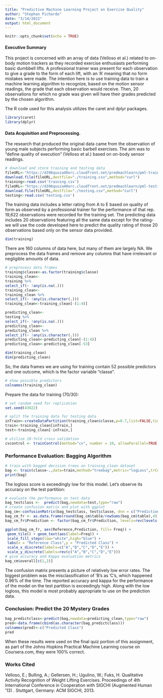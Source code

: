 ```yaml
---
title: "Predictive Machine Learning Project on Exercise Quality"
author: "Stephan Pichardo"
date: "3/14/2022"
output: html_document
---
```


```r
knitr::opts_chunk$set(echo = TRUE)
```

#### Executive Summary

This project is concerned with an array of data (Velloso et al.) related to on-body motion trackers as they recorded exercise enthusiasts performing basic dumbbell lifts. A professional trainer was present for each observation to give a grade to the form of each lift, with an 'A' meaning that no form mistakes were made. The intention here is to use training data to train a machine learning algorithm to recognize, based on the motion sensor readings, the grade that each observation would receive. Then, 20 observations for which no grade was given will have their grades predicted by the chosen algorithm. 

The R code used for this analysis utilizes the caret and dplyr packages.

```r
library(caret)
library(dplyr)
```

#### Data Acquisition and Preprocessing.

The research that produced the original data came from the observation of young male subjects performing basic barbell exercises. The aim was to "define quality of execution" (Velloso et al.) based on on-body sensor readings. 

```r
# download and store training and testing data
fileURL<-"https://d396qusza40orc.cloudfront.net/predmachlearn/pml-training.csv"
download.file(fileURL,destfile="./training.csv",method="curl")
training<-read.csv('training.csv')
fileURL<-"https://d396qusza40orc.cloudfront.net/predmachlearn/pml-testing.csv"
download.file(fileURL,destfile="./testing.csv",method="curl")
testing<-read.csv('testing.csv')
```

The training data includes a letter rating from A to E based on quality of form as observed by a professional trainer for the performance of that rep. 19,622 observations were recorded for the training set. The predicting data includes 20 observations featuring all the same data except for the rating- we will use the code developed here to predict the quality rating of those 20 observations based only on the sensor data provided. 

```r
dim(training)
```

There are 160 columns of data here, but many of them are largely NA. We preprocess the data frames and remove any columns that have irrelevant or negligible amounts of data.

```r
# preprocess data frames
training$classe<-as.factor(training$classe)
training_clean<-
training %>%
select_if(~ !any(is.na(.)))
training_clean<-
training_clean %>%
select_if(~ !any(is.character(.)))
training_clean<-training_clean[-(1:4)]

predicting_clean<-
testing %>%
select_if(~ !any(is.na(.)))
predicting_clean<-
predicting_clean %>%
select_if(~ !any(is.character(.)))
predicting_clean<-predicting_clean[-(1:4)]
predicting_clean<-predicting_clean[-53]

dim(training_clean)
dim(predicting_clean)
```

So, the data frames we are using for training contain 52 possible predictors and one outcome, which is the factor variable "classe". 

```r
# show possible predictors
colnames(training_clean)
```

Prepare the data for training (70/30):

```r
# set random seed for replication
set.seed(43022)

# split the training data for testing data
inTrain<-createDataPartition(training_clean$classe,p=0.7,list=FALSE,times=1)
train<-training_clean[inTrain,]
test<-training_clean[-inTrain,]

# utilize 10-fold cross validation
cvcontrol <- trainControl(method="cv", number = 10, allowParallel=TRUE, summaryFunction=mnLogLoss,classProbs=TRUE)
```

### Performance Evaluation: Bagging Algorithm

```r
# train with bagged decision trees on training_clean dataset
bag <- train(classe~.,data=train,method="treebag",metric="logLoss",trControl=cvcontrol,importance=TRUE)
print(bag)
```
The logloss score is exceedingly low for this model. Let's observe its accuracy on the test partition:
```r
# evaluate the performance on test data
bag_testclass <-  predict(bag,newdata=test,type="raw")
# create confusion matrix and plot with ggplot
bag_cm<-confusionMatrix(bag_testclass, test$classe, dnn = c("Prediction", "Reference"))
bag_cm_fr <- as.data.frame(round(bag_cm$table/rowSums(bag_cm$table),4))
bag_cm_fr$Prediction <- factor(bag_cm_fr$Prediction, levels=rev(levels(bag_cm_fr$Prediction)))
```


```r
ggplot(bag_cm_fr, aes(Reference,Prediction, fill= Freq)) +
 geom_tile() + geom_text(aes(label=Freq)) +
 scale_fill_steps(low="white",high="blue") +
 labs(x = "Reference Class",y = "Predicted Class") +
 scale_x_discrete(labels=c("A","B","C","D","E")) +
 scale_y_discrete(labels=rev(c("A","B","C","D","E")))
# give accuracy and Kappa evaluation metrics
bag_cm$overall[c(1,2)]
```

The confusion matrix presents a picture of relatively low error rates. The biggest problem was the misclassification of 'B's as 'C's, which happened 0.96% of the time. The reported accuracy and kappa for the performance of the model on the test partition is exceedingly high. Along with the low logloss, this model is most probably appropriate to use on the prediction data. 

### Conclusion: Predict the 20 Mystery Grades

```r
bag_predictclass<-predict(bag,newdata=predicting_clean,type="raw")
pred<-data.frame(cbind(as.character(bag_predictclass)))
colnames(pred)<-c("Predicted Class")
pred
```

When these results were used on the final quiz portion of this assignment, as part of the Johns Hopkins Practical Machine Learning course on Coursera.com, they were 100% correct. 

### Works Cited

Velloso, E.; Bulling, A.; Gellersen, H.; Ugulino, W.; Fuks, H. Qualitative Activity Recognition of Weight Lifting Exercises. Proceedings of 4th International Conference in Cooperation with SIGCHI (Augmented Human '13) . Stuttgart, Germany: ACM SIGCHI, 2013.







